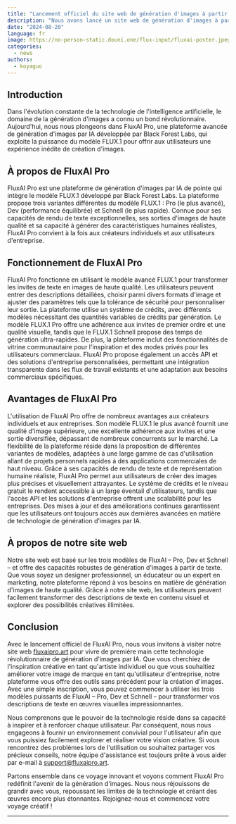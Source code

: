 ```yaml
---
title: "Lancement officiel du site web de génération d'images à partir de texte basé sur FluxAI"
description: "Nous avons lancé un site web de génération d'images à partir de texte basé sur FluxAI et l'avons mis à disposition en open source."
date: "2024-08-20"
language: fr
image: https://no-person-static.douni.one/flux-input/fluxai-poster.jpeg
categories:
  - news
authors:
  - koyaguo
---
```


## Introduction

Dans l'évolution constante de la technologie de l'intelligence artificielle, le domaine de la génération d'images a connu un bond révolutionnaire. Aujourd'hui, nous nous plongeons dans FluxAI Pro, une plateforme avancée de génération d'images par IA développée par Black Forest Labs, qui exploite la puissance du modèle FLUX.1 pour offrir aux utilisateurs une expérience inédite de création d'images.

## À propos de FluxAI Pro

FluxAI Pro est une plateforme de génération d'images par IA de pointe qui intègre le modèle FLUX.1 développé par Black Forest Labs. La plateforme propose trois variantes différentes du modèle FLUX.1 : Pro (le plus avancé), Dev (performance équilibrée) et Schnell (le plus rapide). Connue pour ses capacités de rendu de texte exceptionnelles, ses sorties d'images de haute qualité et sa capacité à générer des caractéristiques humaines réalistes, FluxAI Pro convient à la fois aux créateurs individuels et aux utilisateurs d'entreprise.

## Fonctionnement de FluxAI Pro

FluxAI Pro fonctionne en utilisant le modèle avancé FLUX.1 pour transformer les invites de texte en images de haute qualité. Les utilisateurs peuvent entrer des descriptions détaillées, choisir parmi divers formats d'image et ajuster des paramètres tels que la tolérance de sécurité pour personnaliser leur sortie. La plateforme utilise un système de crédits, avec différents modèles nécessitant des quantités variables de crédits par génération. Le modèle FLUX.1 Pro offre une adhérence aux invites de premier ordre et une qualité visuelle, tandis que le FLUX.1 Schnell propose des temps de génération ultra-rapides. De plus, la plateforme inclut des fonctionnalités de vitrine communautaire pour l'inspiration et des modes privés pour les utilisateurs commerciaux. FluxAI Pro propose également un accès API et des solutions d'entreprise personnalisées, permettant une intégration transparente dans les flux de travail existants et une adaptation aux besoins commerciaux spécifiques.

## Avantages de FluxAI Pro

L'utilisation de FluxAI Pro offre de nombreux avantages aux créateurs individuels et aux entreprises. Son modèle FLUX.1 le plus avancé fournit une qualité d'image supérieure, une excellente adhérence aux invites et une sortie diversifiée, dépassant de nombreux concurrents sur le marché. La flexibilité de la plateforme réside dans la proposition de différentes variantes de modèles, adaptées à une large gamme de cas d'utilisation allant de projets personnels rapides à des applications commerciales de haut niveau. Grâce à ses capacités de rendu de texte et de représentation humaine réaliste, FluxAI Pro permet aux utilisateurs de créer des images plus précises et visuellement attrayantes. Le système de crédits et le niveau gratuit le rendent accessible à un large éventail d'utilisateurs, tandis que l'accès API et les solutions d'entreprise offrent une scalabilité pour les entreprises. Des mises à jour et des améliorations continues garantissent que les utilisateurs ont toujours accès aux dernières avancées en matière de technologie de génération d'images par IA.

## À propos de notre site web

Notre site web est basé sur les trois modèles de FluxAI – Pro, Dev et Schnell – et offre des capacités robustes de génération d'images à partir de texte. Que vous soyez un designer professionnel, un éducateur ou un expert en marketing, notre plateforme répond à vos besoins en matière de génération d'images de haute qualité. Grâce à notre site web, les utilisateurs peuvent facilement transformer des descriptions de texte en contenu visuel et explorer des possibilités créatives illimitées.

## Conclusion

Avec le lancement officiel de FluxAI Pro, nous vous invitons à visiter notre site web [fluxaipro.art](http://fluxaipro.art) pour vivre de première main cette technologie révolutionnaire de génération d'images par IA. Que vous cherchiez de l'inspiration créative en tant qu'artiste individuel ou que vous souhaitiez améliorer votre image de marque en tant qu'utilisateur d'entreprise, notre plateforme vous offre des outils sans précédent pour la création d'images. Avec une simple inscription, vous pouvez commencer à utiliser les trois modèles puissants de FluxAI – Pro, Dev et Schnell – pour transformer vos descriptions de texte en œuvres visuelles impressionnantes.

Nous comprenons que le pouvoir de la technologie réside dans sa capacité à inspirer et à renforcer chaque utilisateur. Par conséquent, nous nous engageons à fournir un environnement convivial pour l'utilisateur afin que vous puissiez facilement explorer et réaliser votre vision créative. Si vous rencontrez des problèmes lors de l'utilisation ou souhaitez partager vos précieux conseils, notre équipe d'assistance est toujours prête à vous aider par e-mail à [support@fluxaipro.art](mailto:support@fluxaipro.art).

Partons ensemble dans ce voyage innovant et voyons comment FluxAI Pro redéfinit l'avenir de la génération d'images. Nous nous réjouissons de grandir avec vous, repoussant les limites de la technologie et créant des œuvres encore plus étonnantes. Rejoignez-nous et commencez votre voyage créatif !

---